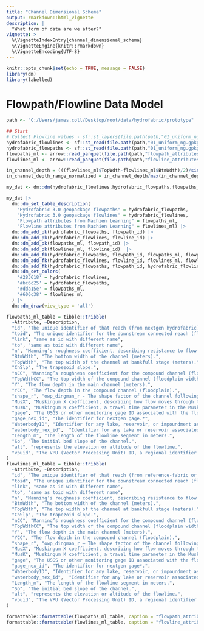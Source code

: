 ```yaml
---
title: "Channel Dimensional Schema"
output: rmarkdown::html_vignette
description: |
  "What form of data are we after?"
vignette: >
  %\VignetteIndexEntry{channel_dimensional_schema}
  %\VignetteEngine{knitr::rmarkdown}
  %\VignetteEncoding{UTF-8}
---
```


```r
knitr::opts_chunk$set(echo = TRUE, message = FALSE)
library(dm)
library(labelled)
```

# Flowpath/Flowline Data Model

```r
path <- "C:/Users/james.coll/Desktop/root/data/hydrofabric/prototype"

## Start
# Collect Flowline values - sf::st_layers(file.path(path,"01_uniform_ng.gpkg",fsep = .Platform$file.sep))
hydrofabric_flowlines <- sf::st_read(file.path(path,"01_uniform_ng.gpkg",fsep = .Platform$file.sep),layer='flowlines')
hydrofabric_flowpaths <- sf::st_read(file.path(path,"01_uniform_ng.gpkg",fsep = .Platform$file.sep),layer='flowpaths')
flowpaths_ml <- arrow::read_parquet(file.path(path,"flowpath_attributes_ml.parquet",fsep = .Platform$file.sep))
flowlines_ml <- arrow::read_parquet(file.path(path,"flowline_attributes_ml.parquet",fsep = .Platform$file.sep))

in_channel_depth = (((flowlines_ml$TopWdth-flowlines_ml$BtmWdth)/2)/sin(atan(flowlines_ml$ChSlp)))*sin(90-atan(flowlines_ml$ChSlp)) %>% as.data.frame()
in_channel_depth_range_normalized = in_channel_depth/max(in_channel_depth,na.rm = T)

my_dat <- dm::dm(hydrofabric_flowlines,hydrofabric_flowpaths,flowpaths_ml,flowlines_ml)

my_dat |>
  dm::dm_set_table_description(
    "Hydrofabric 3.0 geopackage flowpaths" = hydrofabric_flowpaths,
    "Hydrofabric 3.0 geopackage flowlines" = hydrofabric_flowlines,
    "Flowpath attributes from Machien Learning" = flowpaths_ml,
    "Flowline attributes from Machien Learning" = flowlines_ml) |>
  dm::dm_add_pk(hydrofabric_flowpaths, flowpath_id) |>
  dm::dm_add_pk(hydrofabric_flowlines, flowline_id) |>
  dm::dm_add_pk(flowpaths_ml, flowpath_id) |>
  dm::dm_add_pk(flowlines_ml, flowline_id)  |>
  dm::dm_add_fk(hydrofabric_flowpaths, flowpath_id, flowpaths_ml, flowpath_id) |>
  dm::dm_add_fk(hydrofabric_flowlines, flowline_id, flowlines_ml, flowline_id) |>
  dm::dm_add_fk(hydrofabric_flowpaths, flowpath_id, hydrofabric_flowlines, flowpath_id) |>
  dm::dm_set_colors(
    '#283618' = hydrofabric_flowlines,
    '#bc6c25' = hydrofabric_flowpaths,
    '#dda15e' = flowpaths_ml,
    '#606c38' = flowlines_ml
  ) |>
  dm::dm_draw(view_type = 'all')
```

```r
flowpaths_ml_table = tibble::tribble(
  ~Attribute, ~Description,
  "id", "The unique identifier of that reach (from nextgen hydrofabric).",
  "toid", "The unique identifier for the downstream connected reach (flow destination; from nextgen hydrofabric).",
  "link", "same as id with different name",
  "to", "same as toid with different name",
  "n", "Manning’s roughness coefficient, describing resistance to flow in the main channel.",
  "BtmWdth", "The bottom width of the channel (meters).",
  "TopWdth", "The top width of the channel at bankfull stage (meters).",
  "ChSlp", "The trapezoid slope.",
  "nCC", "Manning’s roughness coefficient for the compound channel (floodplain).",
  "TopWdthCC", "The top width of the compound channel (floodplain width).",
  "Y", "The flow depth in the main channel (meters).",
  "YCC", "The flow depth in the compound channel (floodplain).",
  "shape_r", "owp_dingman_r - The shape factor of the channel following the Dingman formulation for hydraulic geometry.",
  "MusX", "Muskingum X coefficient, describing how flow moves through the reach.",
  "MusK", "Muskingum K coefficient, a travel time parameter in the Muskingum routing method.",
  "gage", "The USGS or other monitoring gage ID associated with the flowline when available.",
  "gage_nex_id", "The identifier for nextgen gage.*",
  "WaterbodyID", "Identifier for any lake, reservoir, or impoundment associated with the flowline.",
  "waterbody_nex_id",  "Identifier for any lake or reservoir associated with nextgen.*",
  "Length_m", "The length of the flowline segment in meters.",
  "So", "The initial bed slope of the channel.",
  "alt", "represents the elevation or altitude of the flowline.",
  "vpuid", "The VPU (Vector Processing Unit) ID, a regional identifier for watershed processing in NWM."
)
flowlines_ml_table = tibble::tribble(
  ~Attribute, ~Description,
  "id", "The unique identifier of that reach (from reference-fabric or hf_id).",
  "toid", "The unique identifier for the downstream connected reach (flow destination;from reference-fabric or hf_id).",
  "link", "same as id with different name",
  "to", "same as toid with different name",
  "n", "Manning’s roughness coefficient, describing resistance to flow in the main channel.",
  "BtmWdth", "The bottom width of the channel (meters).",
  "TopWdth", "The top width of the channel at bankfull stage (meters).",
  "ChSlp", "The trapezoid slope.",
  "nCC", "Manning’s roughness coefficient for the compound channel (floodplain).",
  "TopWdthCC", "The top width of the compound channel (floodplain width).",
  "Y", "The flow depth in the main channel (meters).",
  "YCC", "The flow depth in the compound channel (floodplain).",
  "shape_r", "owp_dingman_r – The shape factor of the channel following the Dingman formulation for hydraulic geometry.",
  "MusX", "Muskingum X coefficient, describing how flow moves through the reach.",
  "MusK", "Muskingum K coefficient, a travel time parameter in the Muskingum routing method.",
  "gage", "The USGS or other monitoring gage ID associated with the flowline when available.",
  "gage_nex_id", "The identifier for nextgen gage*.",
  "WaterbodyID", "Identifier for any lake, reservoir, or impoundment associated with the flowline.",
  "waterbody_nex_id",  "Identifier for any lake or reservoir associated with nextgen*.",
  "Length_m", "The length of the flowline segment in meters.",
  "So", "The initial bed slope of the channel.",
  "alt", "represents the elevation or altitude of the flowline.",
  "vpuid", "The VPU (Vector Processing Unit) ID, a regional identifier for watershed processing in NWM."
)

formattable::formattable(flowpaths_ml_table, caption = "flowpath_attributes_ml.parquet")
formattable::formattable(flowlines_ml_table, caption = "flowline_attributes_ml.parquet")
```

